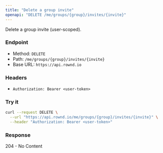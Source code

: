 ```yaml
---
title: "Delete a group invite"
openapi: "DELETE /me/groups/{group}/invites/{invite}"
---
```


Delete a group invite (user-scoped).

### Endpoint

- Method: `DELETE`
- Path: `/me/groups/{group}/invites/{invite}`
- Base URL: `https://api.rownd.io`

### Headers

- `Authorization: Bearer <user-token>`

### Try it

```bash
curl --request DELETE \
  --url "https://api.rownd.io/me/groups/{group}/invites/{invite}" \
  --header "Authorization: Bearer <user-token>"
```

### Response

204 - No Content

